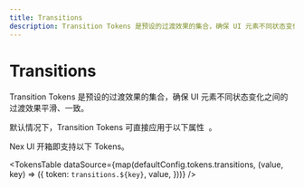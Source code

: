 ```yaml
---
title: Transitions
description: Transition Tokens 是预设的过渡效果的集合，确保 UI 元素不同状态变化之间的过渡效果平滑、一致。
---
```



# Transitions

Transition Tokens 是预设的过渡效果的集合，确保 UI 元素不同状态变化之间的过渡效果平滑、一致。

<Callout type='info'>
  <span className='x:float-left'>
    默认情况下，Transition Tokens 可直接应用于以下属性&nbsp;
  </span>
  <AvailableProps.Transitions />
  <span>。</span>
</Callout>

Nex UI 开箱即支持以下 Tokens。

<TokensTable
  dataSource={map(defaultConfig.tokens.transitions, (value, key) => ({
    token: `transitions.${key}`,
    value,
  }))}
/>
